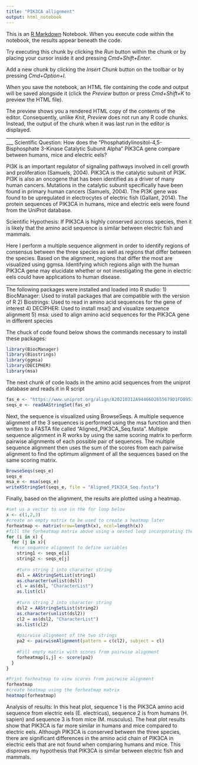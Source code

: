 ```yaml
---
title: "PIK3CA allignment"
output: html_notebook
---
```


This is an [R Markdown](http://rmarkdown.rstudio.com) Notebook. When you execute code within the notebook, the results appear beneath the code. 

Try executing this chunk by clicking the *Run* button within the chunk or by placing your cursor inside it and pressing *Cmd+Shift+Enter*. 

Add a new chunk by clicking the *Insert Chunk* button on the toolbar or by pressing *Cmd+Option+I*.

When you save the notebook, an HTML file containing the code and output will be saved alongside it (click the *Preview* button or press *Cmd+Shift+K* to preview the HTML file). 

The preview shows you a rendered HTML copy of the contents of the editor. Consequently, unlike *Knit*, *Preview* does not run any R code chunks. Instead, the output of the chunk when it was last run in the editor is displayed.
_________________________________________________________________________________
Scientific Question: How does the "Phosphatidylinositol-4,5-Bisphosphate 3-Kinase Catalytic Subunit Alpha" PIK3CA gene compare between humans, mice and electric eels? 

PI3K is an important regulator of signaling pathways involved in cell growth and proliferation (Samuels, 2004). PIK3CA is the catalytic subunit of PI3K. PI3K is also an oncogene that has been identified as a driver of many human cancers. Mutations in the catalytic subunit specifically have been found in primary human cancers (Samuels, 2004). The PI3K gene was found to be upregulated in electrocytes of electric fish (Gallant, 2014). The protein sequences of PIK3CA in humans, mice and electric eels were found from the UniProt database. 

Scientific Hypothesis: If PIK3CA is highly conserved accross species, then it is likely that the amino acid sequence is similar between electric fish and mammals.

Here I perform a multiple sequence alignment in order to identify regions of consensus between the three species as well as regions that differ between the species. Based on the alignment, regions that differ the most are visualized using ggmsa. Identifying which regions align with the human PIK3CA gene may elucidate whether or not investigating the gene in electric eels could have applications to human disease. 
______________________________________________________________________________
The following packages were installed and loaded into R studio:
1) BiocManager: Used to install packages that are compatible with the version of R
2) Biostrings: Used to read in amino acid sequences for the gene of interest
4) DECIPHER: Used to install msa() and visualize sequence alignment 
5) msa: used to align amino acid sequences for the PIK3CA gene in different species

The chuck of code found below shows the commands necessary to install these packages:
```r
library(BiocManager)
library(Biostrings)
library(ggmsa)
library(DECIPHER)
library(msa)
```
The next chunk of code loads in the amino acid sequences from the uniprot database and reads it in R script
```r
fas_e <- "https://www.uniprot.org/align/A20210312A94466D2655679D1FD8953E075198DA80093AER.fasta"
seqs_e <- readAAStringSet(fas_e)
```
Next, the sequence is visualized using BrowseSeqs. A multiple sequence alignment of the 3 sequences is performed using the msa function and then written to a FASTA file called "Aligned_PIK3CA_Seq.fasta". Multiple sequence alignment in R works by using the same scoring matrix to perform pairwise alignments of each possible pair of sequences. The multiple sequence alignment then uses the sum of the scores from each pairwise alignment to find the optimum alignment of all the sequences based on the same scoring matrix.  
```r
BrowseSeqs(seqs_e)
seqs_e
msa_e <- msa(seqs_e)
writeXStringSet(seqs_e, file = "Aligned_PIK3CA_Seq.fasta")
```
Finally, based on the alignment, the results are plotted using a heatmap. 
```r
#set us a vector to use in the for loop below
x <- c(1,2,3)
#create an empty matrix to be used to create a heatmap later
forheatmap <- matrix(nrow=length(x), ncol=length(x))
#fill the forheatmap matrix above using a nested loop incorporating the aligned sequences
for (i in x) {
  for (j in x){
   #use sequence alignment to define variables
    string1 <- seqs_e[i]
    string2 <- seqs_e[j]
    
    #turn string 1 into character string
    dsl = AAStringSetList(string1)
    as.character(unlist(dsl))
    cl = as(dsl, "CharacterList")
    as.list(cl)
    
    #turn string 2 into character string
    dsl2 = AAStringSetList(string2)
    as.character(unlist(dsl2))
    cl2 = as(dsl2, "CharacterList")
    as.list(cl2)
    
    #pairwise alignment of the two strings
    pa2 <- pairwiseAlignment(pattern = c(cl2), subject = cl)
    
    #Fill empty matrix with scores from pairwise alignment
    forheatmap[i,j] <- score(pa2)
  }
}
```
```r
#Print forheatmap to view scores from pairwise alignment
forheatmap
#create heatmap using the forheatmap matrix
heatmap(forheatmap)
```

Analysis of results: In this heat plot, sequence 1 is the PIK3CA amino acid sequence from electric eels (E. electricus), sequence 2 is from humans (H. sapien) and sequence 3 is from mice (M. musculus). The heat plot results show that PIK3CA is far more similar in humans and mice compared to electric eels. Although PIK3CA is conserved between the three species, there are significant differences in the amino acid chain of PIK3CA in electric eels that are not found when comparing humans and mice. This disproves my hypothesis that PIK3CA is similar between electric fish and mammals. 